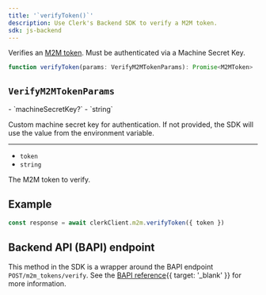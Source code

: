 ```yaml
---
title: '`verifyToken()`'
description: Use Clerk's Backend SDK to verify a M2M token.
sdk: js-backend
---
```


Verifies an [M2M token](/docs/machine-auth/m2m-tokens). Must be authenticated via a Machine Secret Key.

```ts
function verifyToken(params: VerifyM2MTokenParams): Promise<M2MToken>
```

## `VerifyM2MTokenParams`

<Properties>
  - `machineSecretKey?`
  - `string`

  Custom machine secret key for authentication. If not provided, the SDK will use the value from the environment variable.

  ---

  - `token`
  - `string`

  The M2M token to verify.
</Properties>

## Example

<Include src="_partials/backend/usage" />

```ts
const response = await clerkClient.m2m.verifyToken({ token })
```

## Backend API (BAPI) endpoint

This method in the SDK is a wrapper around the BAPI endpoint `POST/m2m_tokens/verify`. See the [BAPI reference](/docs/reference/backend-api/tag/m2m-tokens/post/m2m_tokens/verify){{ target: '_blank' }} for more information.
